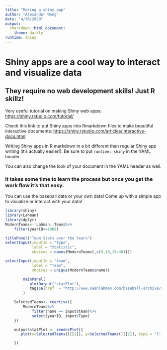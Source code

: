 ---
title: "Making a shiny app"
author: "Alexander Wong"
date: "4/30/2020"
output: 
  rmarkdown::html_document:
    theme: darkly
runtime: shiny
---

# Shiny apps are a cool way to interact and visualize data
## They require no web development skills! Just R skillz!

Very useful tutorial on making Shiny web apps: <https://shiny.rstudio.com/tutorial/>

Check this link to put Shiny apps into Rmarkdown files to make beautiful interactive documents: <https://shiny.rstudio.com/articles/interactive-docs.html>

Writing Shiny apps in R markdown in a bit different than regular Shiny app writing (it's actually easier!). Be sure to put `runtime: shiny` in the YAML header.

You can also change the look of your document in the YAML header as well.

### It takes some time to learn the process but once you get the work flow it's that easy.

You can use the baseball data or your own data! Come up with a simple app to visualize or interact with your data!

```{r library and data}
library(shiny)
library(Lahman)
library(dplyr)
ModernTeams<- Lahman::Teams%>%
    filter(yearID>=1960)
```

```{r server.R, echo=FALSE}
titlePanel("Team Stats over the Years")
selectInput(inputId = "Type",
            label = "Statistic",
            choices = names(ModernTeams[,c(9,10,15:40)]))

selectInput(inputId = "team",
            label = "Team",
            choices = unique(ModernTeams$name))

        mainPanel(
           plotOutput("statPlot"),
           tags$a(href  = "http://www.seanlahman.com/baseball-archive/statistics/", "Data Source: Sean Lahman's Baseball Database")
        )
```

```{r index.html, echo=FALSE}
    SelectedTeams<- reactive({
        ModernTeams%>%
            filter(name == input$team)%>%
            select(yearID, input$Type)
    })

    output$statPlot <- renderPlot({
       plot(x=SelectedTeams()[[1]], y=SelectedTeams()[[2]], type = "l", xlab = "Season Year", ylab = input$Type)

    })
```